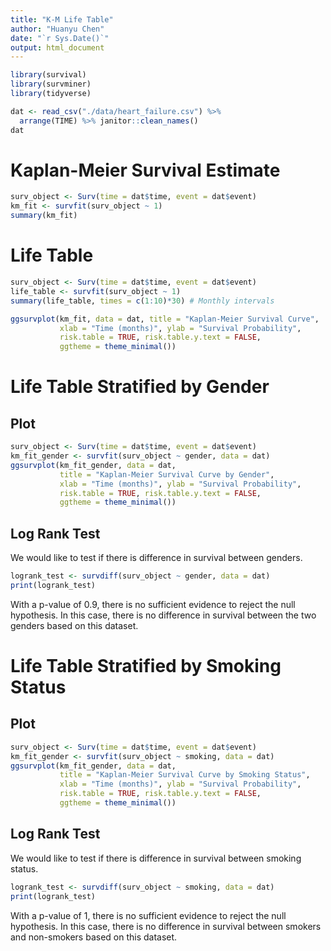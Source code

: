 ```yaml
---
title: "K-M Life Table"
author: "Huanyu Chen"
date: "`r Sys.Date()`"
output: html_document
---
```


```r
library(survival)
library(survminer)
library(tidyverse)
```

```r
dat <- read_csv("./data/heart_failure.csv") %>% 
  arrange(TIME) %>% janitor::clean_names()
dat
```

# Kaplan-Meier Survival Estimate
```r
surv_object <- Surv(time = dat$time, event = dat$event)
km_fit <- survfit(surv_object ~ 1)
summary(km_fit)
```

# Life Table
```r
surv_object <- Surv(time = dat$time, event = dat$event)
life_table <- survfit(surv_object ~ 1)
summary(life_table, times = c(1:10)*30) # Monthly intervals

ggsurvplot(km_fit, data = dat, title = "Kaplan-Meier Survival Curve",
           xlab = "Time (months)", ylab = "Survival Probability",
           risk.table = TRUE, risk.table.y.text = FALSE, 
           ggtheme = theme_minimal())
```

# Life Table Stratified by Gender
## Plot
```r
surv_object <- Surv(time = dat$time, event = dat$event)
km_fit_gender <- survfit(surv_object ~ gender, data = dat)
ggsurvplot(km_fit_gender, data = dat, 
           title = "Kaplan-Meier Survival Curve by Gender",
           xlab = "Time (months)", ylab = "Survival Probability",
           risk.table = TRUE, risk.table.y.text = FALSE, 
           ggtheme = theme_minimal())
```

## Log Rank Test
We would like to test if there is difference in survival between genders.
```r
logrank_test <- survdiff(surv_object ~ gender, data = dat)
print(logrank_test)
```

With a p-value of 0.9, there is no sufficient evidence to reject the null hypothesis. In this case, there is no difference in survival between the two genders based on this dataset.

# Life Table Stratified by Smoking Status
## Plot
```r
surv_object <- Surv(time = dat$time, event = dat$event)
km_fit_gender <- survfit(surv_object ~ smoking, data = dat)
ggsurvplot(km_fit_gender, data = dat, 
           title = "Kaplan-Meier Survival Curve by Smoking Status",
           xlab = "Time (months)", ylab = "Survival Probability",
           risk.table = TRUE, risk.table.y.text = FALSE, 
           ggtheme = theme_minimal())
```

## Log Rank Test
We would like to test if there is difference in survival between smoking status.
```r
logrank_test <- survdiff(surv_object ~ smoking, data = dat)
print(logrank_test)
```

With a p-value of 1, there is no sufficient evidence to reject the null hypothesis. In this case, there is no difference in survival between smokers and non-smokers based on this dataset.